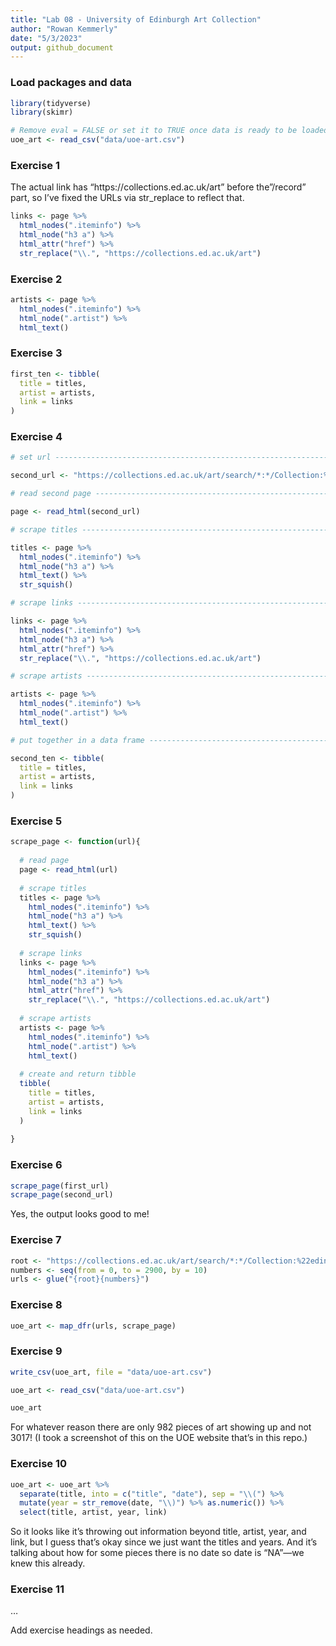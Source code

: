 ```yaml
---
title: "Lab 08 - University of Edinburgh Art Collection"
author: "Rowan Kemmerly"
date: "5/3/2023"
output: github_document
---
```


### Load packages and data

```r
library(tidyverse) 
library(skimr)
```

```r
# Remove eval = FALSE or set it to TRUE once data is ready to be loaded
uoe_art <- read_csv("data/uoe-art.csv")
```

### Exercise 1

The actual link has "https://collections.ed.ac.uk/art" before the"/record" part, so I've fixed the URLs via str_replace to reflect that. 

```r
links <- page %>%
  html_nodes(".iteminfo") %>%
  html_node("h3 a") %>%
  html_attr("href") %>%
  str_replace("\\.", "https://collections.ed.ac.uk/art")
```

### Exercise 2

```r
artists <- page %>%
  html_nodes(".iteminfo") %>%
  html_node(".artist") %>%
  html_text() 
```

### Exercise 3

```r
first_ten <- tibble(
  title = titles,
  artist = artists,
  link = links
)
```

### Exercise 4

```r
# set url ----------------------------------------------------------------------

second_url <- "https://collections.ed.ac.uk/art/search/*:*/Collection:%22edinburgh+college+of+art%7C%7C%7CEdinburgh+College+of+Art%22?offset=10"

# read second page --------------------------------------------------------------

page <- read_html(second_url)

# scrape titles ----------------------------------------------------------------

titles <- page %>%
  html_nodes(".iteminfo") %>%
  html_node("h3 a") %>%
  html_text() %>%
  str_squish()

# scrape links -----------------------------------------------------------------

links <- page %>%
  html_nodes(".iteminfo") %>%
  html_node("h3 a") %>%
  html_attr("href") %>%
  str_replace("\\.", "https://collections.ed.ac.uk/art")

# scrape artists ---------------------------------------------------------------

artists <- page %>%
  html_nodes(".iteminfo") %>%
  html_node(".artist") %>%
  html_text()

# put together in a data frame -------------------------------------------------

second_ten <- tibble(
  title = titles,
  artist = artists,
  link = links
)
```


### Exercise 5

```r
scrape_page <- function(url){
  
  # read page
  page <- read_html(url)
  
  # scrape titles
  titles <- page %>%
    html_nodes(".iteminfo") %>%
    html_node("h3 a") %>%
    html_text() %>%
    str_squish()
  
  # scrape links
  links <- page %>%
    html_nodes(".iteminfo") %>%
    html_node("h3 a") %>%
    html_attr("href") %>%
    str_replace("\\.", "https://collections.ed.ac.uk/art")
  
  # scrape artists 
  artists <- page %>%
    html_nodes(".iteminfo") %>%
    html_node(".artist") %>%
    html_text()
  
  # create and return tibble
  tibble(
    title = titles,
    artist = artists,
    link = links
  )
  
}
```


### Exercise 6

```r

scrape_page(first_url)
scrape_page(second_url)

```

Yes, the output looks good to me!


### Exercise 7

```r
root <- "https://collections.ed.ac.uk/art/search/*:*/Collection:%22edinburgh+college+of+art%7C%7C%7CEdinburgh+College+of+Art%22?offset="
numbers <- seq(from = 0, to = 2900, by = 10)
urls <- glue("{root}{numbers}")
```


### Exercise 8

```r
uoe_art <- map_dfr(urls, scrape_page)
```


### Exercise 9

```r
write_csv(uoe_art, file = "data/uoe-art.csv")

uoe_art <- read_csv("data/uoe-art.csv")

uoe_art
```

For whatever reason there are only 982 pieces of art showing up and not 3017! (I took a screenshot of this on the UOE website that's in this repo.)


### Exercise 10

```r
uoe_art <- uoe_art %>%
  separate(title, into = c("title", "date"), sep = "\\(") %>%
  mutate(year = str_remove(date, "\\)") %>% as.numeric()) %>%
  select(title, artist, year, link)
```

So it looks like it's throwing out information beyond title, artist, year, and link, but I guess that's okay since we just want the titles and years. And it's talking about how for some pieces there is no date so date is "NA"—we knew this already. 


### Exercise 11

...

Add exercise headings as needed.
